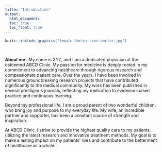 ```yaml
---
title: "Introduction"
output:
  html_document:
  toc: true
  toc_float: true
---
```


```r
knitr::include_graphics('female-doctor-icon-vector.jpg')
```

<br>

<b> About me </b>:  My name is XYZ, and I am a dedicated physician at the esteemed ABCD Clinic. My passion for medicine is deeply rooted in my commitment to advancing healthcare through rigorous research and compassionate patient care. Over the years, I have been involved in numerous groundbreaking research projects that have contributed significantly to the medical community. My work has been published in several prestigious journals, reflecting my dedication to evidence-based practice and continuous learning.


Beyond my professional life, I am a proud parent of two wonderful children, who bring joy and purpose to my everyday life. My wife, an incredible partner and supporter, has been a constant source of strength and inspiration.


At ABCD Clinic, I strive to provide the highest quality care to my patients, utilizing the latest research and innovative treatment methods. My goal is to make a lasting impact on my patients' lives and contribute to the betterment of healthcare as a whole.


